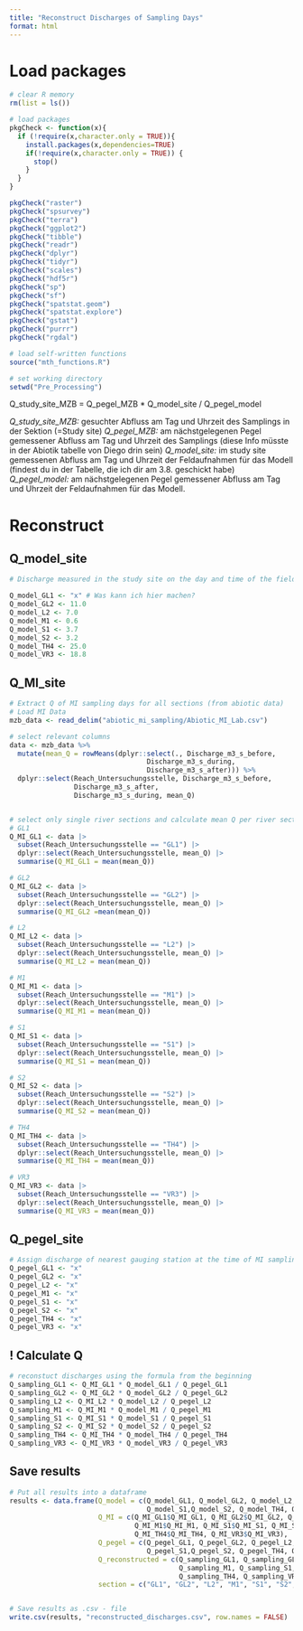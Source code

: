 ```yaml
---
title: "Reconstruct Discharges of Sampling Days"
format: html
---
```


# Load packages
```r
# clear R memory 
rm(list = ls())

# load packages 
pkgCheck <- function(x){ 
  if (!require(x,character.only = TRUE)){
    install.packages(x,dependencies=TRUE)
    if(!require(x,character.only = TRUE)) {
      stop()
    }
  }
}

pkgCheck("raster")
pkgCheck("spsurvey")
pkgCheck("terra")
pkgCheck("ggplot2")
pkgCheck("tibble")
pkgCheck("readr")
pkgCheck("dplyr")
pkgCheck("tidyr")
pkgCheck("scales")
pkgCheck("hdf5r")
pkgCheck("sp")
pkgCheck("sf")
pkgCheck("spatstat.geom")
pkgCheck("spatstat.explore")
pkgCheck("gstat")
pkgCheck("purrr")
pkgCheck("rgdal")

# load self-written functions 
source("mth_functions.R")

# set working directory 
setwd("Pre_Processing")
```

Q_study_site_MZB = Q_pegel_MZB * Q_model_site / Q_pegel_model

*Q_study_site_MZB:* gesuchter Abfluss am Tag und Uhrzeit des Samplings in der Sektion (=Study site)
*Q_pegel_MZB:* am nächstgelegenen Pegel gemessener Abfluss am Tag und Uhrzeit des Samplings (diese Info müsste in der Abiotik tabelle von Diego drin sein)
*Q_model_site:* im study site gemessenen Abfluss am Tag und Uhrzeit der Feldaufnahmen für das Modell (findest du in der Tabelle, die ich dir am 3.8. geschickt habe)
*Q_pegel_model:* am nächstgelegenen Pegel gemessener Abfluss am Tag und Uhrzeit der Feldaufnahmen für das Modell. 

# Reconstruct 
## Q_model_site
```r
# Discharge measured in the study site on the day and time of the field recordings for the hydrodynamic model 

Q_model_GL1 <- "x" # Was kann ich hier machen?
Q_model_GL2 <- 11.0
Q_model_L2 <- 7.0
Q_model_M1 <- 0.6
Q_model_S1 <- 3.7
Q_model_S2 <- 3.2
Q_model_TH4 <- 25.0
Q_model_VR3 <- 18.8
```

## Q_MI_site
```r
# Extract Q of MI sampling days for all sections (from abiotic data)
# Load MI Data
mzb_data <- read_delim("abiotic_mi_sampling/Abiotic_MI_Lab.csv")

# select relevant columns 
data <- mzb_data %>%
  mutate(mean_Q = rowMeans(dplyr::select(., Discharge_m3_s_before,
                                  Discharge_m3_s_during,
                                  Discharge_m3_s_after))) %>%
  dplyr::select(Reach_Untersuchungsstelle, Discharge_m3_s_before,
                Discharge_m3_s_after,
                Discharge_m3_s_during, mean_Q)


# select only single river sections and calculate mean Q per river section 
# GL1
Q_MI_GL1 <- data |>
  subset(Reach_Untersuchungsstelle == "GL1") |>
  dplyr::select(Reach_Untersuchungsstelle, mean_Q) |>
  summarise(Q_MI_GL1 = mean(mean_Q)) 

# GL2
Q_MI_GL2 <- data |>
  subset(Reach_Untersuchungsstelle == "GL2") |>
  dplyr::select(Reach_Untersuchungsstelle, mean_Q) |>
  summarise(Q_MI_GL2 =mean(mean_Q))

# L2
Q_MI_L2 <- data |>
  subset(Reach_Untersuchungsstelle == "L2") |>
  dplyr::select(Reach_Untersuchungsstelle, mean_Q) |>
  summarise(Q_MI_L2 = mean(mean_Q))

# M1
Q_MI_M1 <- data |>
  subset(Reach_Untersuchungsstelle == "M1") |>
  dplyr::select(Reach_Untersuchungsstelle, mean_Q) |>
  summarise(Q_MI_M1 = mean(mean_Q))

# S1
Q_MI_S1 <- data |>
  subset(Reach_Untersuchungsstelle == "S1") |>
  dplyr::select(Reach_Untersuchungsstelle, mean_Q) |>
  summarise(Q_MI_S1 = mean(mean_Q))

# S2
Q_MI_S2 <- data |>
  subset(Reach_Untersuchungsstelle == "S2") |>
  dplyr::select(Reach_Untersuchungsstelle, mean_Q) |>
  summarise(Q_MI_S2 = mean(mean_Q))

# TH4
Q_MI_TH4 <- data |>
  subset(Reach_Untersuchungsstelle == "TH4") |>
  dplyr::select(Reach_Untersuchungsstelle, mean_Q) |>
  summarise(Q_MI_TH4 = mean(mean_Q))

# VR3
Q_MI_VR3 <- data |>
  subset(Reach_Untersuchungsstelle == "VR3") |>
  dplyr::select(Reach_Untersuchungsstelle, mean_Q) |>
  summarise(Q_MI_VR3 = mean(mean_Q))
```

## Q_pegel_site
```r
# Assign discharge of nearest gauging station at the time of MI sampling
Q_pegel_GL1 <- "x"
Q_pegel_GL2 <- "x"
Q_pegel_L2 <- "x"
Q_pegel_M1 <- "x"
Q_pegel_S1 <- "x"
Q_pegel_S2 <- "x"
Q_pegel_TH4 <- "x"
Q_pegel_VR3 <- "x"
```

## ! Calculate Q 
```r
# reconstuct discharges using the formula from the beginning 
Q_sampling_GL1 <- Q_MI_GL1 * Q_model_GL1 / Q_pegel_GL1
Q_sampling_GL2 <- Q_MI_GL2 * Q_model_GL2 / Q_pegel_GL2
Q_sampling_L2 <- Q_MI_L2 * Q_model_L2 / Q_pegel_L2
Q_sampling_M1 <- Q_MI_M1 * Q_model_M1 / Q_pegel_M1
Q_sampling_S1 <- Q_MI_S1 * Q_model_S1 / Q_pegel_S1
Q_sampling_S2 <- Q_MI_S2 * Q_model_S2 / Q_pegel_S2
Q_sampling_TH4 <- Q_MI_TH4 * Q_model_TH4 / Q_pegel_TH4
Q_sampling_VR3 <- Q_MI_VR3 * Q_model_VR3 / Q_pegel_VR3
```

## Save results 
```r
# Put all results into a dataframe 
results <- data.frame(Q_model = c(Q_model_GL1, Q_model_GL2, Q_model_L2, Q_model_M1,
                                  Q_model_S1,Q_model_S2, Q_model_TH4, Q_model_VR3), 
                      Q_MI = c(Q_MI_GL1$Q_MI_GL1, Q_MI_GL2$Q_MI_GL2, Q_MI_L2$Q_MI_L2,
                               Q_MI_M1$Q_MI_M1, Q_MI_S1$Q_MI_S1, Q_MI_S2$Q_MI_S2,
                               Q_MI_TH4$Q_MI_TH4, Q_MI_VR3$Q_MI_VR3), 
                      Q_pegel = c(Q_pegel_GL1, Q_pegel_GL2, Q_pegel_L2, Q_pegel_M1,
                                  Q_pegel_S1,Q_pegel_S2, Q_pegel_TH4, Q_pegel_VR3), 
                      Q_reconstructed = c(Q_sampling_GL1, Q_sampling_GL2, Q_sampling_L2,
                                          Q_sampling_M1, Q_sampling_S1, Q_sampling_S2,
                                          Q_sampling_TH4, Q_sampling_VR3),
                      section = c("GL1", "GL2", "L2", "M1", "S1", "S2", "TH4", "VR3"))


# Save results as .csv - file 
write.csv(results, "reconstructed_discharges.csv", row.names = FALSE)
```
